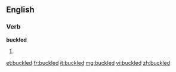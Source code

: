 ==English==

===Verb===
'''buckled'''

# {{past of|[[buckle]]}}

[[et:buckled]]
[[fr:buckled]]
[[it:buckled]]
[[mg:buckled]]
[[vi:buckled]]
[[zh:buckled]]